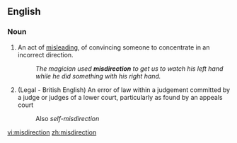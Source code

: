 ==English==
===Noun===
{{en-noun}}

#An act of [[misleading]], of convincing someone to concentrate in an incorrect direction.
#:''The magician used '''misdirection''' to get us to watch his left hand while he did something with his right hand.''
#(Legal - British English) An error of law within a judgement committed by a judge or judges of a lower court, particularly as found by an appeals court
#:Also ''self-misdirection''
[[vi:misdirection]]
[[zh:misdirection]]